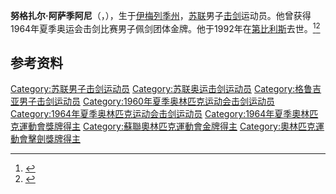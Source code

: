 {{NoteTA|G1=Sports}}
'''努格扎尔·阿萨季阿尼'''（{{lang-ka|ნუგზარ ასათიანი}}，{{bd|1937年|7月16日|1992年|4月2日|}}），生于[[伊梅列季州|伊梅列季州]]，[[苏联|苏联]]男子[[击剑|击剑]]运动员。他曾获得1964年夏季奥运会击剑比赛男子佩剑团体金牌。他于1992年在[[第比利斯|第比利斯]]去世。<ref>{{Cite web|title=Nugzar ASATIANI|url=https://www.olympic.org/nugzar-asatiani|accessdate=2021-03-14|date=2021-03-14|work=International Olympic Committee|language=en|archive-date=2020-07-11|archive-url=https://web.archive.org/web/20200711172832/https://www.olympic.org/nugzar-asatiani|dead-url=no}}</ref><ref name="sports-reference">{{cite web |url=https://www.sports-reference.com/olympics/athletes/as/nugzar-asatiani-1.html |archive-url=https://web.archive.org/web/20200417115939/https://www.sports-reference.com/olympics/athletes/as/nugzar-asatiani-1.html |archive-date=2020-04-17 |title=Nugzar Asatiani Olympic Results |access-date=2010-11-06 |work=sports-reference.com}}</ref>

== 参考资料 ==
{{reflist}}

{{奥林匹克运动会击剑比赛男子佩剑团体冠军}}

{{Authority control}}
{{DEFAULTSORT:Asatiani}}
[[Category:苏联男子击剑运动员|Category:苏联男子击剑运动员]]
[[Category:苏联奥运击剑运动员|Category:苏联奥运击剑运动员]]
[[Category:格鲁吉亚男子击剑运动员|Category:格鲁吉亚男子击剑运动员]]
[[Category:1960年夏季奥林匹克运动会击剑运动员|Category:1960年夏季奥林匹克运动会击剑运动员]]
[[Category:1964年夏季奥林匹克运动会击剑运动员|Category:1964年夏季奥林匹克运动会击剑运动员]]
[[Category:1964年夏季奧林匹克運動會獎牌得主|Category:1964年夏季奧林匹克運動會獎牌得主]]
[[Category:蘇聯奧林匹克運動會金牌得主|Category:蘇聯奧林匹克運動會金牌得主]]
[[Category:奧林匹克運動會擊劍獎牌得主|Category:奧林匹克運動會擊劍獎牌得主]]